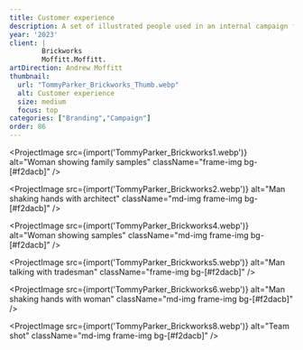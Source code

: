 ```yaml
---
title: Customer experience
description: A set of illustrated people used in an internal campaign for Brickworks, a building material manufacturer, to help improve the customer experience.
year: '2023'
client: |
        Brickworks
        Moffitt.Moffitt.
artDirection: Andrew Moffitt
thumbnail:
  url: "TommyParker_Brickworks_Thumb.webp"
  alt: Customer experience
  size: medium
  focus: top
categories: ["Branding","Campaign"]
order: 86
---
```


<ProjectImage
  src={import('TommyParker_Brickworks1.webp')}
  alt="Woman showing family samples"
  className="frame-img bg-[#f2dacb]"
/>

<ProjectImage
  src={import('TommyParker_Brickworks2.webp')}
  alt="Man shaking hands with architect"
  className="md-img frame-img bg-[#f2dacb]"
/>

<ProjectImage
  src={import('TommyParker_Brickworks4.webp')}
  alt="Woman showing samples"
  className="md-img frame-img bg-[#f2dacb]"
/>

<ProjectImage
  src={import('TommyParker_Brickworks5.webp')}
  alt="Man talking with tradesman"
  className="frame-img bg-[#f2dacb]"
/>

<ProjectImage
  src={import('TommyParker_Brickworks6.webp')}
  alt="Man shaking hands with woman"
  className="md-img frame-img bg-[#f2dacb]"
/>

<ProjectImage
  src={import('TommyParker_Brickworks8.webp')}
  alt="Team shot"
  className="md-img frame-img bg-[#f2dacb]"
/>